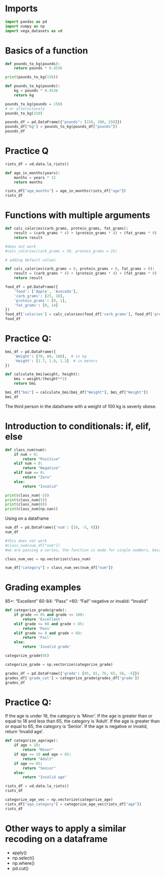 # Imports

```python
import pandas as pd
import numpy as np
import vega_datasets as vd
```

# Basics of a function

```python
def pounds_to_kg(pounds):
    return pounds * 0.4536

print(pounds_to_kg(150))
```

```python
def pounds_to_kg(pounds):
    kg = pounds * 0.4536
    return kg

pounds_to_kg(pounds = 150)
# or alternitavely
pounds_to_kg(150)
```

```python
pounds_df = pd.DataFrame({"pounds": [150, 200, 250]})
pounds_df["kg"] = pounds_to_kg(pounds_df["pounds"])
pounds_df
```

# Practice Q

```python
riots_df = vd.data.la_riots()

def age_in_months(years):
    months = years * 12
    return months

riots_df["age_months"] = age_in_months(riots_df["age"])
riots_df
```

# Functions with multiple arguments

```python
def calc_calories(carb_grams, protein_grams, fat_grams):
    result = (carb_grams * 4) + (protein_grams * 4) + (fat_grams * 9)
    return result
```

```python
#does not work
#calc_calories(carb_grams = 50, protein_grams = 25)
```

```python
# adding default values

def calc_calories(carb_grams = 0, protein_grams = 0, fat_grams = 0):
    result = (carb_grams * 4) + (protein_grams * 4) + (fat_grams * 9)
    return result
```

```python
food_df = pd.DataFrame({
    'food': ['Apple', 'Avocado'],
    'carb_grams': [25, 10],
    'protein_grams': [0, 1],
    'fat_grams': [0, 14]
})
food_df['calories'] = calc_calories(food_df['carb_grams'], food_df['protein_grams'], food_df['fat_grams'])
food_df
```

# Practice Q:

```python
bmi_df = pd.DataFrame({
    'Weight': [70, 80, 100],  # in kg
    'Height': [1.7, 1.8, 1.2]  # in meters
})

def calculate_bmi(weight, height):
    bmi = weight/(height**2)
    return bmi

bmi_df["bmi"] = calculate_bmi(bmi_df["Weight"], bmi_df["Height"])
bmi_df
```

The third person in the dataframe with a weight of 100 kg is severly obese.

# Introduction to conditionals: if, elif, else

```python
def class_num(num):
    if num > 0:
        return "Positive"
    elif num < 0:
        return "Negative"
    elif num == 0:
        return "Zero"
    else:
        return "Invalid"

print(class_num(-5))
print(class_num(5))
print(class_num(0))
print(class_num(np.nan))
```

Using on a dataframe

```python
num_df = pd.DataFrame({'num': [10, -5, 0]})
num_df
```

```python
#this does not work
#class_num(num_df["num"]) 
#we are passing a series, the function is made for single numbers, because conditionals are not vectorized
```

```python
class_num_vec = np.vectorize(class_num)
```

```python
num_df["category"] = class_num_vec(num_df["num"])
```

# Grading examples
85+: "Excellent"
60-84: "Pass"
<60: "Fail"
negative or invalid: "Invalid"
```python
def categorize_grade(grade):
    if grade >= 85 and grade <= 100:
        return 'Excellent'
    elif grade >= 60 and grade < 85:
        return 'Pass'
    elif grade >= 0 and grade < 60:
        return 'Fail'
    else:
        return 'Invalid grade'

categorize_grade(95)
```

```python
categorize_grade = np.vectorize(categorize_grade)

grades_df = pd.DataFrame({'grade': [95, 82, 76, 65, 58, -5]})
grades_df['grade_cat'] = categorize_grade(grades_df['grade'])
grades_df
```

# Practice Q:
If the age is under 18, the category is ‘Minor’.
If the age is greater than or equal to 18 and less than 65, the category is ‘Adult’.
If the age is greater than or equal to 65, the category is ‘Senior’.
If the age is negative or invalid, return ‘Invalid age’.

```python
def categorize_age(age):
    if age < 18:
        return "Minor"
    if age >= 18 and age < 65:
        return "Adult"
    if age >= 65:
        return "Senior"
    else:
        return "Invalid age"

riots_df = vd.data.la_riots()
riots_df

categorize_age_vec = np.vectorize(categorize_age)
riots_df["age_category"] = categorize_age_vec(riots_df["age"])
riots_df
```

# Other ways to apply a similar recoding on a dataframe
- apply()
- np.select()
- np.where()
- pd.cut()